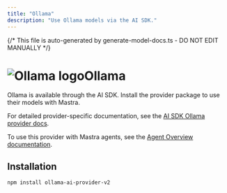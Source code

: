 ```yaml
---
title: "Ollama"
description: "Use Ollama models via the AI SDK."
---
```


{/* This file is auto-generated by generate-model-docs.ts - DO NOT EDIT MANUALLY */}

# <img src="https://models.dev/logos/ollama.svg" alt="Ollama logo" className="inline w-8 h-8 mr-2 align-middle dark:invert dark:brightness-0 dark:contrast-200" />Ollama

Ollama is available through the AI SDK. Install the provider package to use their models with Mastra.

For detailed provider-specific documentation, see the [AI SDK Ollama provider docs](https://ai-sdk.dev/providers/community-providers/ollama).

To use this provider with Mastra agents, see the [Agent Overview documentation](/docs/agents/overview).

## Installation

```bash npm2yarn copy
npm install ollama-ai-provider-v2
```
